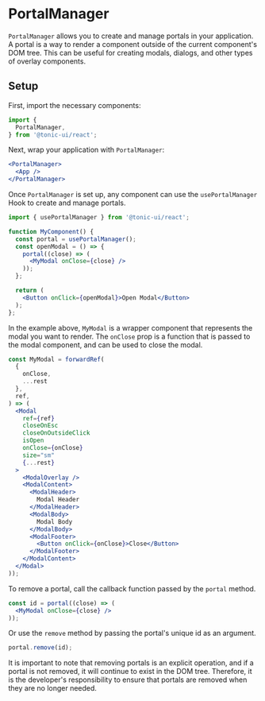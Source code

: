 # PortalManager

`PortalManager` allows you to create and manage portals in your application. A portal is a way to render a component outside of the current component's DOM tree. This can be useful for creating modals, dialogs, and other types of overlay components.

## Setup

First, import the necessary components:

```js
import {
  PortalManager,
} from '@tonic-ui/react';
```

Next, wrap your application with `PortalManager`:

```jsx
<PortalManager>
  <App />
</PortalManager>
```

Once `PortalManager` is set up, any component can use the `usePortalManager` Hook to create and manage portals.

```jsx
import { usePortalManager } from '@tonic-ui/react';

function MyComponent() {
  const portal = usePortalManager();
  const openModal = () => {
    portal((close) => (
      <MyModal onClose={close} />
    ));
  };

  return (
    <Button onClick={openModal}>Open Modal</Button>
  );
};
```

In the example above, `MyModal` is a wrapper component that represents the modal you want to render. The `onClose` prop is a function that is passed to the modal component, and can be used to close the modal.

```jsx
const MyModal = forwardRef(
  {
    onClose,
    ...rest
  },
  ref,
) => (
  <Modal
    ref={ref}
    closeOnEsc
    closeOnOutsideClick
    isOpen
    onClose={onClose}
    size="sm"
    {...rest}
  >
    <ModalOverlay />
    <ModalContent>
      <ModalHeader>
        Modal Header
      </ModalHeader>
      <ModalBody>
        Modal Body
      </ModalBody>
      <ModalFooter>
        <Button onClick={onClose}>Close</Button>
      </ModalFooter>
    </ModalContent>
  </Modal>
));
```

To remove a portal, call the callback function passed by the `portal` method.

```jsx
const id = portal((close) => (
  <MyModal onClose={close} />
));
```

Or use the `remove` method by passing the portal's unique id as an argument.

```jsx
portal.remove(id);
```

It is important to note that removing portals is an explicit operation, and if a portal is not removed, it will continue to exist in the DOM tree. Therefore, it is the developer's responsibility to ensure that portals are removed when they are no longer needed.
